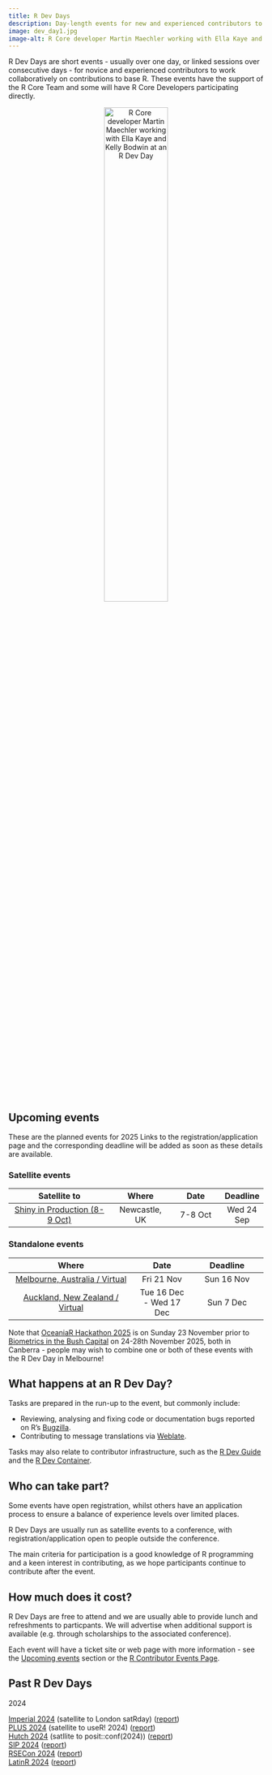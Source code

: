 ```yaml
---
title: R Dev Days
description: Day-length events for new and experienced contributors to work collaboratively on contributions to base R
image: dev_day1.jpg
image-alt: R Core developer Martin Maechler working with Ella Kaye and Kelly Bodwin at an R Dev Day
---
```


R Dev Days are short events - usually over one day, or linked sessions over 
consecutive days - for novice and experienced contributors to work 
collaboratively on contributions to base R. These events have the support of 
the R Core Team and some will have R Core Developers participating directly.

<center><img src="dev_day1.png" alt="R Core developer Martin Maechler working with Ella Kaye and Kelly Bodwin at an R Dev Day" width="50%"/></center>

## Upcoming events

These are the planned events for 2025
<!-- - events that are tentative are shown in italics -->
Links to the registration/application page and the corresponding deadline will be added as soon as these details are available.

### Satellite events

|          Satellite to         |       Where      | Date |   Deadline  |
|:-----------------------------:|:----------------:|:-------------:|:---------:|
| [Shiny in Production (8-9 Oct)](https://pretix.eu/r-contributors/r-dev-day-sip-2025/) | Newcastle, UK    | 7-8 Oct       | Wed 24 Sep |

### Standalone events

| Where                | Date     |   Deadline  |
|:--------------------:|:--------:|:-----------:|
| [Melbourne, Australia / Virtual](https://pretix.eu/r-contributors/r-dev-day-oz-25/) | Fri 21 Nov   | Sun 16 Nov |
| [Auckland, New Zealand / Virtual](https://pretix.eu/r-contributors/r-dev-day-nz-25/) | Tue 16 Dec - Wed 17 Dec | Sun 7 Dec |

Note that [OceaniaR Hackathon 2025](https://statsocaus.github.io/oceaniar-hack-2025/)
is on Sunday 23 November prior to 
[Biometrics in the Bush Capital](https://biometricsociety.org.au/conference2025/) 
on 24-28th November 2025, both in Canberra - people may wish to combine one or 
both of these events with the R Dev Day in Melbourne!

## What happens at an R Dev Day?

Tasks are prepared in the run-up to the event, but commonly include:

 * Reviewing, analysing and fixing code or documentation bugs reported on R’s [Bugzilla](https://bugs.r-project.org/).
 * Contributing to message translations via [Weblate](https://translate.rx.studio/projects/r-project/).

Tasks may also relate to contributor infrastructure, such as the 
[R Dev Guide](../rdevguide) and the [R Dev Container](../r-dev-container).

## Who can take part?

Some events have open registration, whilst others have an application process 
to ensure a balance of experience levels over limited places.

R Dev Days are usually run as satellite events to a conference, with 
registration/application open to people outside the conference.

The main criteria for participation is a good knowledge of R programming and a 
keen interest in contributing, as we hope participants continue to contribute 
after the event. 

## How much does it cost?

R Dev Days are free to attend and we are usually able to provide lunch and 
refreshments to particpants. We will advertise when additional support is 
available (e.g. through scholarships to the associated conference).

Each event will have a ticket site or web page with more information - see the 
[Upcoming events](#upcoming-events) section or the 
[R Contributor Events Page](..).

## Past R Dev Days

2024

[Imperial 2024](https://pretix.eu/r-contributors/r-dev-day-imperial-2024/) (satellite to London satRday) ([report](https://github.com/r-devel/r-dev-day/blob/main/reports/2024-04_imperial2024.md))  
[PLUS 2024](https://contributor.r-project.org/r-dev-day-plus-2024/) (satellite to useR! 2024) ([report](https://github.com/r-devel/r-dev-day/blob/main/reports/2024-07_plus2024/plus2024.md))  
[Hutch 2024](https://pretix.eu/r-contributors/r-dev-day-hutch-2024/) (satllite to posit::conf(2024)) ([report](https://github.com/r-devel/r-dev-day/blob/main/reports/2024-08_hutch2024.md))  
[SIP 2024](https://pretix.eu/r-contributors/r-dev-day-sip-2024/) ([report](https://github.com/r-devel/r-dev-day/blob/main/reports/2024-10_sip2024/sip2024.md))  
[RSECon 2024](https://virtual.oxfordabstracts.com/event/49081/submission/168) ([report](https://github.com/r-devel/r-dev-day/blob/main/reports/2024-09_RSECon24.md))  
[LatinR 2024](https://pretix.eu/r-contributors/r-dev-day-latinr2024/) ([report](https://github.com/r-devel/r-dev-day/blob/main/reports/2024-11-18_LatinR2025.md))

